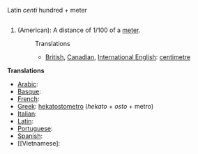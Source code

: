 Latin ''centi'' hundred + meter

==[[]]==

#(American): A distance of 1/100 of a [[meter]].
#:Translations
#:*[[British English|British]], [[Canadian English|Canadian]], [[International English]]: [[centimetre]]

'''Translations'''

*[[Arabic]]:
*[[Basque]]:
*[[French]]:
*[[Greek]]: [[hekatostometro]] (''hekato'' + ''osto'' + metro)
*[[Italian]]:
*[[Latin]]:
*[[Portuguese]]:
*[[Spanish]]:
*[[Vietnamese]: